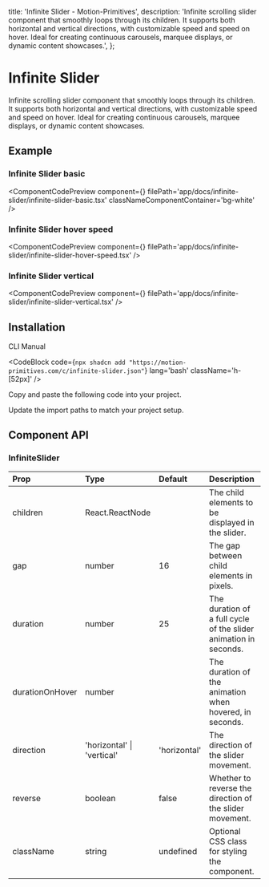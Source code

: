   title: 'Infinite Slider - Motion-Primitives',
  description:
    'Infinite scrolling slider component that smoothly loops through its children. It supports both horizontal and vertical directions, with customizable speed and speed on hover. Ideal for creating continuous carousels, marquee displays, or dynamic content showcases.',
};

# Infinite Slider

Infinite scrolling slider component that smoothly loops through its children. It supports both horizontal and vertical directions, with customizable speed and speed on hover. Ideal for creating continuous carousels, marquee displays, or dynamic content showcases.

## Example

### Infinite Slider basic

<ComponentCodePreview
  component={<InfiniteSliderBasic />}
  filePath='app/docs/infinite-slider/infinite-slider-basic.tsx'
  classNameComponentContainer='bg-white'
/>

### Infinite Slider hover speed

<ComponentCodePreview
  component={<InfiniteSliderHoverSpeed />}
  filePath='app/docs/infinite-slider/infinite-slider-hover-speed.tsx'
/>

### Infinite Slider vertical

<ComponentCodePreview
  component={<InfiniteSliderVertical />}
  filePath='app/docs/infinite-slider/infinite-slider-vertical.tsx'
/>

## Installation

<Tabs defaultValue="cli">

<TabsList>
  <TabsTrigger value='cli'>CLI</TabsTrigger>
  <TabsTrigger value='manual'>Manual</TabsTrigger>
</TabsList>

<TabsContent value="cli">

<CodeBlock
  code={`npx shadcn add "https://motion-primitives.com/c/infinite-slider.json"`}
  lang='bash'
  className='h-[52px]'
/>

</TabsContent>

<TabsContent value="manual">

<Steps>

<Step>Copy and paste the following code into your project.</Step>

<CodeBlock filePath='components/core/infinite-slider.tsx' />

<Step>Update the import paths to match your project setup.</Step>

</Steps>

</TabsContent>

</Tabs>

## Component API

### InfiniteSlider

| Prop            | Type                       | Default      | Description                                                      |
| :-------------- | :------------------------- | :----------- | :--------------------------------------------------------------- |
| children        | React.ReactNode            |              | The child elements to be displayed in the slider.                |
| gap             | number                     | 16           | The gap between child elements in pixels.                        |
| duration        | number                     | 25           | The duration of a full cycle of the slider animation in seconds. |
| durationOnHover | number                     |              | The duration of the animation when hovered, in seconds.          |
| direction       | 'horizontal' \| 'vertical' | 'horizontal' | The direction of the slider movement.                            |
| reverse         | boolean                    | false        | Whether to reverse the direction of the slider movement.         |
| className       | string                     | undefined    | Optional CSS class for styling the component.                    |
